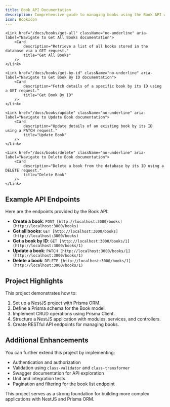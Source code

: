 ```yaml
---
title: Book API Documentation
description: Comprehensive guide to managing books using the Book API with NestJS and Prisma ORM.
icon: BookIcon
---
```




<Cards>
	<Link href="/docs/books/add" className="no-underline" aria-label="Navigate to Create Book documentation">
		<Card
			description="Create a new book by providing the necessary details through a POST request."
			title="Create Book"
		/>
	</Link>

    <Link href="/docs/books/get-all" className="no-underline" aria-label="Navigate to Get All Books documentation">
    	<Card
    		description="Retrieve a list of all books stored in the database via a GET request."
    		title="Get All Books"
    	/>
    </Link>

    <Link href="/docs/books/get-by-id" className="no-underline" aria-label="Navigate to Get Book By ID documentation">
    	<Card
    		description="Fetch details of a specific book by its ID using a GET request."
    		title="Get Book By ID"
    	/>
    </Link>

    <Link href="/docs/books/update" className="no-underline" aria-label="Navigate to Update Book documentation">
    	<Card
    		description="Update details of an existing book by its ID using a PATCH request."
    		title="Update Book"
    	/>
    </Link>

    <Link href="/docs/books/delete" className="no-underline" aria-label="Navigate to Delete Book documentation">
    	<Card
    		description="Delete a book from the database by its ID using a DELETE request."
    		title="Delete Book"
    	/>
    </Link>

</Cards>

## Example API Endpoints

Here are the endpoints provided by the Book API:

- **Create a book**: `POST [http://localhost:3000/books](http://localhost:3000/books)`
- **Get all books**: `GET [http://localhost:3000/books](http://localhost:3000/books)`
- **Get a book by ID**: `GET [http://localhost:3000/books/1](http://localhost:3000/books/1)`
- **Update a book**: `PATCH [http://localhost:3000/books/1](http://localhost:3000/books/1)`
- **Delete a book**: `DELETE [http://localhost:3000/books/1](http://localhost:3000/books/1)`

## Project Highlights

This project demonstrates how to:

1. Set up a NestJS project with Prisma ORM.
2. Define a Prisma schema for the Book model.
3. Implement CRUD operations using Prisma Client.
4. Structure a NestJS application with modules, services, and controllers.
5. Create RESTful API endpoints for managing books.

## Additional Enhancements

You can further extend this project by implementing:

- Authentication and authorization
- Validation using `class-validator` and `class-transformer`
- Swagger documentation for API exploration
- Unit and integration tests
- Pagination and filtering for the book list endpoint

This project serves as a strong foundation for building more complex applications with NestJS and Prisma ORM.
